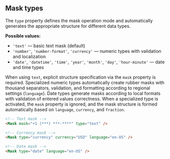 ## Mask types

The `type` property defines the mask operation mode and automatically generates the appropriate structure for different data types.

**Possible values:**

- `'text'` — basic text mask (default)
- `'number'`, `'number-format'`, `'currency'` — numeric types with validation and localization
- `'date'`, `'datetime'`, `'time'`, `'year'`, `'month'`, `'day'`, `'hour-minute'` — date and time types

When using `text`, explicit structure specification via the `mask` property is required. Specialized numeric types automatically create rubber masks with thousand separators, validation, and formatting according to regional settings (`language`). Date types generate masks according to local formats with validation of entered values correctness. When a specialized type is activated, the `mask` property is ignored, and the mask structure is formed automatically based on `language`, `currency`, and `fraction`.

```html
<!-- Text mask -->
<Mask mask="+1 (***) ***-****" type="text" />

<!-- Currency mask -->
<Mask type="currency" currency="USD" language="en-US" />

<!-- Date mask -->
<Mask type="date" language="en-US" />
```
